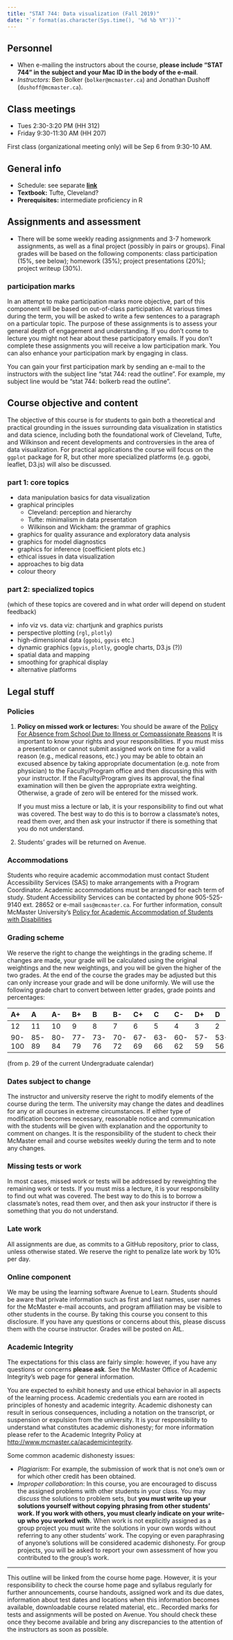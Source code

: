 ```yaml
---
title: "STAT 744: Data visualization (Fall 2019)"
date: "`r format(as.character(Sys.time(), '%d %b %Y'))`"
---
```


## Personnel

- When e-mailing the instructors about the course, **please include "STAT 744" in the subject and your Mac ID in the body of the e-mail**.
- *Instructors*: Ben Bolker (`bolker@mcmaster.ca`) and Jonathan Dushoff (`dushoff@mcmaster.ca`). 

## Class meetings

- Tues 2:30-3:20 PM (HH 312)
- Friday 9:30-11:30 AM (HH 207)

First class (organizational meeting only) will be Sep 6 from 9:30-10 AM.

## General info

- Schedule: see separate [**link** ](./sched.html)
- **Textbook:** Tufte, Cleveland?
- **Prerequisites:** intermediate proficiency in R

## Assignments and assessment

- There will be some weekly reading assignments and 3-7 homework assignments, as well as a final project (possibly in pairs or groups). Final grades will be based on the following components: class participation (15%, see below); homework (35%); project presentations (20%); project writeup (30%).

### participation marks

In an attempt to make participation marks more objective, part of this component will be based on out-of-class participation. At various times during the term, you will be asked to write a few sentences to a paragraph on a particular topic. The purpose of these assignments is to assess your general depth of engagement and understanding. If you don't come to lecture you might not hear about these participatory emails. If you don't complete these assignments you will receive a low participation mark. You can also enhance your participation mark by engaging in class.

You can gain your first participation mark by sending an e-mail to the instructors with the subject line "stat 744: <your_macid> read the outline". For example, my subject line would be "stat 744: bolkerb read the outline".


## Course objective and content

The objective of this course is for students to gain both a theoretical
and practical grounding in the issues surrounding data visualization in
statistics and data science, including both the foundational work of
Cleveland, Tufte, and Wilkinson and recent developments and controversies
in the area of data visualization. For practical applications the course
will focus on the `ggplot` package for R, but other more specialized
platforms (e.g. ggobi, leaflet, D3.js) will also be discussed.

### part 1: core topics

- data manipulation basics for data visualization
- graphical principles
     - Cleveland: perception and hierarchy
	 - Tufte: minimalism in data presentation
	 - Wilkinson and Wickham: the grammar of graphics
- graphics for quality assurance and exploratory data analysis
- graphics for model diagnostics
- graphics for inference (coefficient plots etc.)
- ethical issues in data visualization
- approaches to big data
- colour theory

### part 2: specialized topics

(which of these topics are covered and in what order will depend on student feedback)

- info viz vs. data viz: chartjunk and graphics purists
- perspective plotting (`rgl`, `plotly`)
- high-dimensional data (`ggobi`, `ggvis` etc.)
- dynamic graphics (`ggvis`, `plotly`, google charts, D3.js (?))
- spatial data and mapping
- smoothing for graphical display
- alternative platforms

## Legal stuff

### Policies

1.  **Policy on missed work or lectures:** You should be aware of the
    [Policy For Absence from School Due to Illness or Compassionate Reasons](http://academiccalendars.romcmaster.ca/content.php?catoid=7&navoid=559#Requests_for_Relief_for_Missed_Academic_Term_Work)
    It is important to know your rights and your responsibilities. If
    you must miss a presentation or cannot submit assigned work on
    time for a valid reason (e.g., medical reasons, etc.) you may be
    able to obtain an excused absence by taking appropriate
    documentation (e.g.  note from physician) to the Faculty/Program
    office and then discussing this with your instructor. If the
    Faculty/Program gives its approval, the final examination will
    then be given the appropriate extra weighting. Otherwise, a grade
    of zero will be entered for the missed work.

    If you must miss a lecture or lab, it is your responsibility to find out
    what was covered. The best way to do this is to borrow a classmate's
    notes, read them over, and then ask your instructor if there is
    something that you do not understand.

2.  Students' grades will be returned on Avenue.

### Accommodations

Students who require academic accommodation must contact Student Accessibility Services (SAS) to make arrangements with a Program Coordinator. Academic accommodations must be arranged for each term of study. Student Accessibility Services can be contacted by phone 905-525-9140 ext. 28652 or e-mail `sas@mcmaster.ca`. For further information, consult McMaster University’s [Policy for Academic Accommodation of Students with Disabilities](http://www.mcmaster.ca/policy/Students-AcademicStudies/AcademicAccommodation-StudentsWithDisabilities.pdf)

### Grading scheme

We reserve the right to change the weightings in the grading scheme. If changes are made, your grade will be calculated using the original weightings and the new weightings, and you will be given the higher of the two grades. At the end of the course the grades may be adjusted but this can only increase your grade and will be done uniformly. We will use the following grade chart to convert between letter grades, grade points and percentages:

A+     A     A-     B+    B 	B- 	  C+    C 	  C-    D+ 	  D     D-    F
---    ---   ---    ---   ---   ---   ---   ---   ---   ---   ---   ---   ---
12     11 	 10 	9 	  8 	7 	  6     5     4 	3 	  2 	1 	  0
90-100 85-89 80-84  77-79 73-76 70-72 67-69 63-66 60-62 57-59 53-56 50-52 0-49

(from p. 29 of the current Undergraduate calendar)

### Dates subject to change

The instructor and university reserve the right to modify elements of the course during the term. The university may change the dates and deadlines for any or all courses in extreme circumstances. If either type of modification becomes necessary, reasonable notice and communication with the students will be given with explanation and the opportunity to comment on changes. It is the responsibility of the student to check their McMaster email and course websites weekly during the term and to note any changes.

### Missing tests or work

In most cases, missed work or tests will be addressed by reweighting the remaining work or tests. If you must miss a lecture, it is your responsibility to find out what was covered. The best way to do this is to borrow a classmate's notes, read them over, and then ask your instructor if there is something that you do not understand.

### Late work

All assignments are due, as commits to a GitHub repository, prior to class, unless otherwise stated. We reserve the right to penalize late work by 10% per day.

### Online component

We may be using the learning software Avenue to Learn.  Students should be aware that private information such as first and last names, user names for the McMaster e-mail accounts, and program affiliation may be visible to other students in the course. By taking this course you consent to this disclosure. If you have any questions or concerns about this, please discuss them with the course instructor. Grades will be posted on AtL.

### Academic Integrity

The expectations for this class are fairly simple: however, if you have any questions or concerns **please ask**. See the McMaster Office of Academic Integrity’s web page for general information.

You are expected to exhibit honesty and use ethical behavior in all aspects of the learning process.  Academic credentials you earn are rooted in principles of honesty and academic integrity.  Academic dishonesty can result in serious consequences, including a notation on the transcript, or suspension or expulsion from the university.  It is your responsibility to understand what constitutes academic dishonesty; for more information please refer to the Academic Integrity Policy at <http://www.mcmaster.ca/academicintegrity>.

Some common academic dishonesty issues:

- *Plagiarism*: For example, the submission of work that is not one's own or for which other credit has been obtained.
- *Improper collaboration*: In this course, you are encouraged to discuss the assigned problems with other students in your class. You may *discuss* the solutions to problem sets, but **you must write up your solutions yourself without copying phrasing from other students’ work. If you work with others, you must clearly indicate on your write-up who you worked with.**  When work is not explicitly assigned as a group project you must write the solutions in your own words without referring to any other students' work. The copying or even paraphrasing of anyone's solutions will be considered academic dishonesty. For group projects, you will be asked to report your own assessment of how you contributed to the group's work.
 
----------------------------------------

This outline will be linked from the course home page. However, it is your responsibility to check the course home page and syllabus regularly for further announcements, course handouts, assigned work and its due dates, information about test dates and locations when this information becomes available, downloadable course related material, etc.. Recorded marks for tests and assignments will be posted on Avenue. You should check these once they become available and bring any discrepancies to the attention of the instructors as soon as possible.
